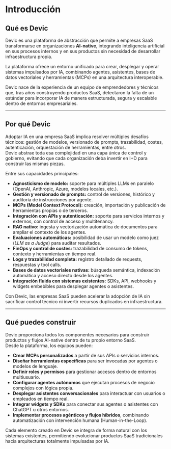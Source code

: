 # Introducción

## Qué es Devic

Devic es una plataforma de abstracción que permite a empresas SaaS transformarse en organizaciones **AI-native**, integrando inteligencia artificial en sus procesos internos y en sus productos sin necesidad de desarrollar infraestructura propia.

La plataforma ofrece un entorno unificado para crear, desplegar y operar sistemas impulsados por IA, combinando agentes, asistentes, bases de datos vectoriales y herramientas (MCPs) en una arquitectura interoperable.

Devic nace de la experiencia de un equipo de emprendedores y técnicos que, tras años construyendo productos SaaS, detectaron la falta de un estándar para incorporar IA de manera estructurada, segura y escalable dentro de entornos empresariales.

---

## Por qué Devic

Adoptar IA en una empresa SaaS implica resolver múltiples desafíos técnicos: gestión de modelos, versionado de prompts, trazabilidad, costes, autenticación, orquestación de herramientas, entre otros.\
Devic abstrae toda esa complejidad en una capa única de control y gobierno, evitando que cada organización deba invertir en I+D para construir las mismas piezas.

Entre sus capacidades principales:

- **Agnosticismo de modelo:** soporte para múltiples LLMs en paralelo (OpenAI, Anthropic, Azure, modelos locales, etc.).
- **Gestión y versionado de prompts:** control de versiones, histórico y auditoría de instrucciones por agente.
- **MCPs (Model Context Protocol):** creación, importación y publicación de herramientas propias o de terceros.
- **Integración con APIs y autenticación:** soporte para servicios internos y externos, con control de acceso y multitenancy.
- **RAG nativo:** ingesta y vectorización automática de documentos para ampliar el contexto de los agentes.
- **Evaluaciones automáticas:** posibilidad de usar un modelo como juez (_LLM as a Judge_) para auditar resultados.
- **FinOps y control de costes:** trazabilidad de consumo de tokens, contexto y herramientas en tiempo real.
- **Logs y trazabilidad completa:** registro detallado de requests, respuestas y tool calls.
- **Bases de datos vectoriales nativas:** búsqueda semántica, indexación automática y acceso directo desde los agentes.
- **Integración fluida con sistemas existentes:** SDKs, API, webhooks y widgets embebibles para desplegar agentes o asistentes.

Con Devic, las empresas SaaS pueden acelerar la adopción de IA sin sacrificar control técnico ni invertir recursos duplicados en infraestructura.

---

## Qué puedes construir

Devic proporciona todos los componentes necesarios para construir productos y flujos AI-native dentro de tu propio entorno SaaS.\
Desde la plataforma, los equipos pueden:

- **Crear MCPs personalizados** a partir de sus APIs o servicios internos.
- **Diseñar herramientas específicas** para ser invocadas por agentes o modelos de lenguaje.
- **Definir roles y permisos** para gestionar accesos dentro de entornos multiusuario.
- **Configurar agentes autónomos** que ejecutan procesos de negocio complejos con lógica propia.
- **Desplegar asistentes conversacionales** para interactuar con usuarios o empleados en tiempo real.
- **Integrar widgets y SDKs** para conectar sus agentes o asistentes con ChatGPT u otros entornos.
- **Implementar procesos agénticos y flujos híbridos**, combinando automatización con intervención humana (Human-in-the-Loop).

Cada elemento creado en Devic se integra de forma natural con los sistemas existentes, permitiendo evolucionar productos SaaS tradicionales hacia arquitecturas totalmente impulsadas por IA.